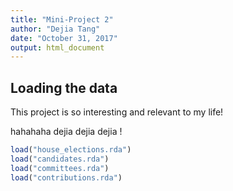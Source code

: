 ```yaml
---
title: "Mini-Project 2"
author: "Dejia Tang"
date: "October 31, 2017"
output: html_document
---
```



## Loading the data

This project is so interesting and relevant to my life!

hahahaha dejia dejia dejia !

```r
load("house_elections.rda")
load("candidates.rda")
load("committees.rda")
load("contributions.rda")
```
